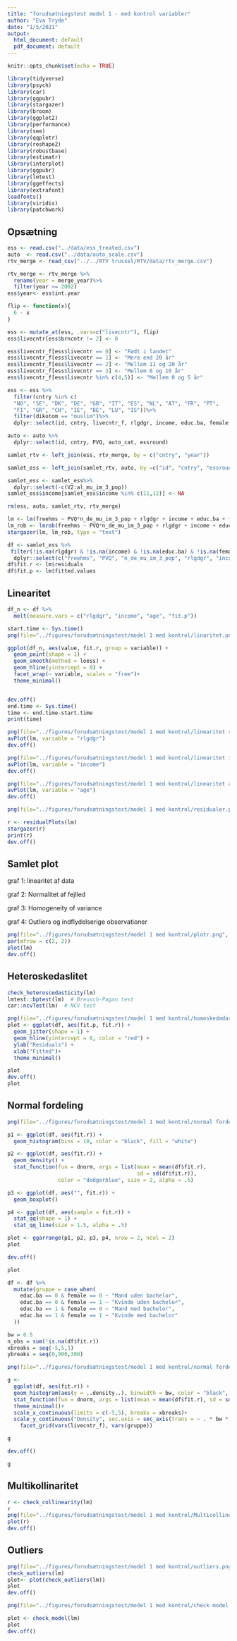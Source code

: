 ---
title: "forudsætningstest model 1 - med kontrol variabler"
author: "Eva Tryde"
date: "1/5/2021"
output:
  html_document: default
  pdf_document: default
---

```{r setup, include=FALSE}
knitr::opts_chunk$set(echo = TRUE)
```

```{r, message=FALSE, include=FALSE}
library(tidyverse)
library(psych)
library(car)
library(ggpubr)
library(stargazer)
library(broom)
library(ggplot2)
library(performance)
library(see)
library(qqplotr)
library(reshape2)
library(robustbase)
library(estimatr)
library(interplot)
library(ggpubr)
library(lmtest)
library(ggeffects)
library(extrafont)
loadfonts()
library(viridis)
library(patchwork)


```

## Opsætning


```{r data, message=FALSE}
ess <- read.csv("../data/ess_treated.csv")
auto  <- read.csv("../data/auto_scale.csv")
rtv_merge <- read_csv("../../RTV trussel/RTV/data/rtv_merge.csv")
```

```{r, message=FALSE}
rtv_merge <- rtv_merge %>%
  rename(year = merge_year)%>%
  filter(year >= 2002)
ess$year<- ess$int.year

flip <- function(x){
  6 - x
}

ess <- mutate_at(ess, .vars=c("livecntr"), flip)
ess$livecntr[ess$brncntr != 2] <- 0

ess$livecntr_f[ess$livecntr == 0] <- "Født i landet"
ess$livecntr_f[ess$livecntr == 1] <- "Mere end 20 år"
ess$livecntr_f[ess$livecntr == 2] <- "Mellem 11 og 20 år"
ess$livecntr_f[ess$livecntr == 3] <- "Mellem 6 og 10 år"
ess$livecntr_f[ess$livecntr %in% c(4,5)] <- "Mellem 0 og 5 år"

ess <- ess %>%
  filter(cntry %in% c(
  "NO", "SE", "DK", "DE", "GB", "IT", "ES", "NL", "AT", "FR", "PT",
  "FI", "GR", "CH", "IE", "BE", "LU", "IS"))%>%
  filter(dikotom == "muslim")%>%
  dplyr::select(id, cntry, livecntr_f, rlgdgr, income, educ.ba, female, age, freehms, year, essround)

auto <- auto %>%
  dplyr::select(id, cntry, PVQ, auto_cat, essround)

samlet_rtv <- left_join(ess, rtv_merge, by = c("cntry", "year"))

samlet_ess <- left_join(samlet_rtv, auto, by =c("id", "cntry", "essround"))

samlet_ess <- samlet_ess%>%
  dplyr::select(-c(V2:al_mu_im_3_pop))
samlet_ess$income[samlet_ess$income %in% c(11,12)] <- NA
```


```{r}
rm(ess, auto, samlet_rtv, rtv_merge)
```

```{r}
lm <- lm(freehms ~ PVQ*n_de_mu_im_3_pop + rlgdgr + income + educ.ba + female + age + livecntr_f, data = samlet_ess)
lm_rob <- lmrob(freehms ~ PVQ*n_de_mu_im_3_pop + rlgdgr + income + educ.ba + female + age + livecntr_f, data = samlet_ess)
stargazer(lm, lm_rob, type = "text")
```

```{r}
df <- samlet_ess %>%
 filter(!is.na(rlgdgr) & !is.na(income) & !is.na(educ.ba) & !is.na(female) & !is.na(age) & !is.na(livecntr_f) & !is.na(freehms) & !is.na(n_de_mu_im_3_pop) & !is.na(PVQ))%>%
  dplyr::select(c("freehms", "PVQ", "n_de_mu_im_3_pop", "rlgdgr", "income", "educ.ba", "female", "age", "livecntr_f"))
df$fit.r <- lm$residuals
df$fit.p <- lm$fitted.values
```

## Linearitet

```{r}
df_n <- df %>%
  melt(measure.vars = c("rlgdgr", "income", "age", "fit.p"))
```

```{r}
start.time <- Sys.time()
png(file="../figures/forudsætningstest/model 1 med kontrol/linaritet.png", width = 7.5, height = 7.5, units = "in", res=500)

ggplot(df_n, aes(value, fit.r, group = variable)) +
  geom_point(shape = 1) +
  geom_smooth(method = loess) +
  geom_hline(yintercept = 0) +
  facet_wrap(~ variable, scales = "free")+
  theme_minimal()


dev.off()
end.time <- Sys.time()
time <- end.time-start.time
print(time)
```

```{r}
png(file="../figures/forudsætningstest/model 1 med kontrol/linearitet religion 2.png", width = 7.5, height = 4, units = "in", res=500)
avPlot(lm, variable = "rlgdgr")
dev.off()

png(file="../figures/forudsætningstest/model 1 med kontrol/linearitet indkomst 2.png", width = 7.5, height = 4, units = "in", res=500)
avPlot(lm, variable = "income")
dev.off()

png(file="../figures/forudsætningstest/model 1 med kontrol/linearitet alder 2.png", width = 7.5, height = 4, units = "in", res=500)
avPlot(lm, variable = "age")
dev.off()
```


```{r}
png(file="../figures/forudsætningstest/model 1 med kontrol/residualer.png", width = 7.5, height = 4, units = "in", res=500)

r <- residualPlots(lm)
stargazer(r)
print(r)
dev.off()

```


## Samlet plot

graf 1: linearitet af data

graf 2: Normalitet af fejlled

graf 3: Homogeneity of variance

graf 4: Outliers og indflydelserige observationer\

```{r}
png(file="../figures/forudsætningstest/model 1 med kontrol/plotr.png", width = 7.5, height = 7.5, units = "in", res=500)
par(mfrow = c(2, 2))
plot(lm)
dev.off()

```

## **Heteroskedaslitet**

```{r}
check_heteroscedasticity(lm)
lmtest::bptest(lm)  # Breusch-Pagan test
car::ncvTest(lm)  # NCV test
```

```{r}
png(file="../figures/forudsætningstest/model 1 med kontrol/homoskedadastitet.png", width = 7.5, height = 7.5, units = "in", res=500)
plot <- ggplot(df, aes(fit.p, fit.r)) +
  geom_jitter(shape = 1) +
  geom_hline(yintercept = 0, color = "red") +
  ylab("Residuals") +
  xlab("Fitted")+
  theme_minimal()

plot
dev.off()
plot
```

## Normal fordeling

```{r}
png(file="../figures/forudsætningstest/model 1 med kontrol/normal fordeling.png", width = 7.5, height = 7.5, units = "in", res=500)

p1 <- ggplot(df, aes(fit.r)) +
  geom_histogram(bins = 10, color = "black", fill = "white")

p2 <- ggplot(df, aes(fit.r)) +
  geom_density() +
  stat_function(fun = dnorm, args = list(mean = mean(df$fit.r),
                                         sd = sd(df$fit.r)),
                color = "dodgerblue", size = 2, alpha = .5)

p3 <- ggplot(df, aes("", fit.r)) +
  geom_boxplot() 

p4 <- ggplot(df, aes(sample = fit.r)) +
  stat_qq(shape = 1) +
  stat_qq_line(size = 1.5, alpha = .5)

plot <- ggarrange(p1, p2, p3, p4, nrow = 2, ncol = 2)
plot

dev.off()

plot
```
```{r}
df <- df %>%
  mutate(gruppe = case_when(
    educ.ba == 0 & female == 0 ~ "Mand uden bachelor",
    educ.ba == 0 & female == 1 ~ "Kvinde uden bachelor",
    educ.ba == 1 & female == 0 ~ "Mand med bachelor",
    educ.ba == 1 & female == 1 ~ "Kvinde med bachelor"
  ))
```

```{r}
bw = 0.5
n_obs = sum(!is.na(df$fit.r))
xbreaks = seq(-5,5,1) 
ybreaks = seq(0,900,300) 

png(file="../figures/forudsætningstest/model 1 med kontrol/normal fordeling niveau.png", width = 7.5, height = 10, units = "in", res=500)

g <- 
  ggplot(df, aes(fit.r)) + 
  geom_histogram(aes(y = ..density..), binwidth = bw, color = "black", fill = "white") +
  stat_function(fun = dnorm, args = list(mean = mean(df$fit.r), sd = sd(df$fit.r)))+
  theme_minimal()+
  scale_x_continuous(limits = c(-5,5), breaks = xbreaks)+ 
  scale_y_continuous("Density", sec.axis = sec_axis(trans = ~ . * bw * n_obs, name = "Counts", breaks = ybreaks))+ 
    facet_grid(vars(livecntr_f), vars(gruppe))

g

dev.off()

g

```

## Multikollinaritet

```{r}
r <- check_collinearity(lm)
r
png(file="../figures/forudsætningstest/model 1 med kontrol/Multicollinearity.png", width = 7.5, height = 5, units = "in", res=500)
plot(r)
dev.off()

```

## Outliers

```{r}
png(file="../figures/forudsætningstest/model 1 med kontrol/outliers.png", width = 7.5, height = 5, units = "in", res=500)
check_outliers(lm)
plot<- plot(check_outliers(lm))
plot
dev.off()

```

```{r}
png(file="../figures/forudsætningstest/model 1 med kontrol/check model.png", width = 7.5, height = 9, units = "in", res=500)

plot <- check_model(lm)
plot
dev.off()

```